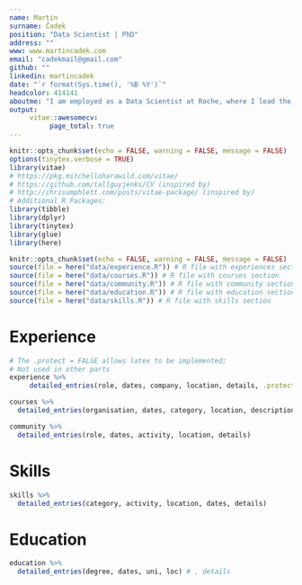 ```yaml
---
name: Martin
surname: Čadek
position: "Data Scientist | PhD"
address: ""
www: www.martincadek.com
email: "cadekmail@gmail.com"
github: ""
linkedin: martincadek
date: "`r format(Sys.time(), '%B %Y')`"
headcolor: 414141
aboutme: "I am employed as a Data Scientist at Roche, where I lead the end-to-end delivery of reproducible analyses and statistics for clinical trials focused on studying obesity using R, Python, and SAS. I have over five years of experience in data science, and I am passionate about reproducible research, open-source projects, and socially impactful work. I hold a PhD in Public Health and Obesity, a Master’s Degree in Psychology, and a Postgraduate Certificate in Data Science and Statistics."
output: 
     vitae::awesomecv:
          page_total: true
---
```



```r

knitr::opts_chunk$set(echo = FALSE, warning = FALSE, message = FALSE)
options(tinytex.verbose = TRUE)
library(vitae) 
# https://pkg.mitchelloharawild.com/vitae/
# https://github.com/tallguyjenks/CV (inspired by)
# http://chrisumphlett.com/posts/vitae-package/ (inspired by)
# Additional R Packages:
library(tibble)
library(dplyr)
library(tinytex)
library(glue)
library(here)

```


```r
knitr::opts_chunk$set(echo = FALSE, warning = FALSE, message = FALSE)
source(file = here("data/experience.R")) # R file with experiences section
source(file = here("data/courses.R")) # R file with courses section
source(file = here("data/community.R")) # R file with community section
source(file = here("data/education.R")) # R file with education section
source(file = here("data/skills.R")) # R file with skills section
```


# Experience

```r
# The .protect = FALSE allows latex to be implemented;
# Not used in other parts
experience %>% 
     detailed_entries(role, dates, company, location, details, .protect = FALSE)
```

<!-- # Courses -->

```r
courses %>% 
  detailed_entries(organisation, dates, category, location, description)
```

<!-- # Community -->

```r
community %>%
  detailed_entries(role, dates, activity, location, details)
```

# Skills

```r
skills %>% 
  detailed_entries(category, activity, location, dates, details)
```

# Education

```r
education %>% 
  detailed_entries(degree, dates, uni, loc) # , details
```
